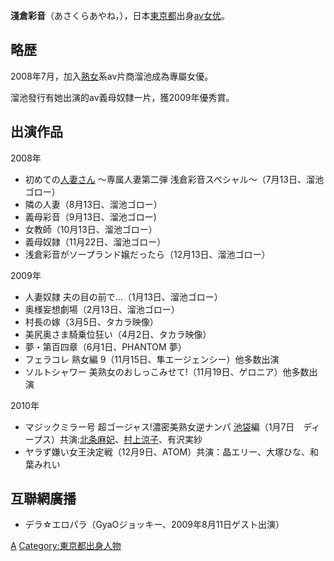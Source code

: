 '''淺倉彩音'''（あさくらあやね，{{bd|1973年||||}}），日本[[東京都|東京都]]出身[[av女优|av女优]]。

== 略歴 ==
2008年7月，加入[[熟女|熟女]]系av片商溜池成為專屬女優。

溜池發行有她出演的av義母奴隸一片，獲2009年優秀賞。

== 出演作品 ==
2008年
* 初めての[[人妻|人妻]]さん ～専属人妻第二弾 浅倉彩音スペシャル～（7月13日、溜池ゴロー）
* 隣の人妻（8月13日、溜池ゴロー）
* 義母彩音（9月13日、溜池ゴロー)
* 女教師（10月13日、溜池ゴロー）
* 義母奴隷（11月22日、溜池ゴロー）
* 浅倉彩音がソープランド嬢だったら（12月13日、溜池ゴロー）

2009年
* 人妻奴隷 夫の目の前で…（1月13日、溜池ゴロー）
* 奥様妄想劇場（2月13日、溜池ゴロー）
* 村長の嫁（3月5日、タカラ映像）
* 美尻奥さま騎乗位狂い（4月2日、タカラ映像）
* 夢・第百四章（6月1日、PHANTOM 夢）
* フェラコレ 熟女編 9（11月15日、隼エージェンシー）他多数出演
* ソルトシャワー 美熟女のおしっこみせて!（11月19日、ゲロニア）他多数出演

2010年
* マジックミラー号 超ゴージャス!濃密美熟女逆ナンパ [[池袋|池袋]]編（1月7日　ディープス）共演:[[北条麻妃|北条麻妃]]、[[村上涼子|村上涼子]]、有沢実紗
* ヤラず嫌い女王決定戦（12月9日、ATOM）共演：晶エリー、大塚ひな、和葉みれい

== 互聯網廣播 ==
* デラ☆エロパラ（GyaOジョッキー、2009年8月11日ゲスト出演）

[[Category:日本AV女優|A]]
[[Category:東京都出身人物|Category:東京都出身人物]]